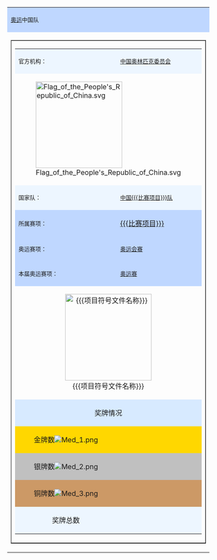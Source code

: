 <table align="right" border="0" ellspacing="0" cellpadding="0">
<tr>
<td bgcolor="#BFD7FF"><p align="center"><font size="2">[[{{{年份}}}夏季奥林匹克运动会|{{{年份}}}奥运]]中国{{{比赛项目}}}队</font></td>
</tr>
<tr><td>
<table border="1" width="100%" cellspacing="0" cellpadding="0" align="right">
<tr><td>

<table border="0" align="center">
<tr>
<td bgcolor="#EDF6FF">
  <p align="left"><font size="2">官方机构：</font></p>
</td> 
<td bgcolor="#EDF6FF">
  <p align="left"><font size="2">[[中国奥林匹克委员会]]</font></p>
</td>
</tr>
<tr>
<td colspan="2">
  <p align="center">[[File:Flag of the People's Republic of China.svg|200px]] 
</td> 
</tr>
<tr>
<td bgcolor="#EDF6FF"><p align="left"><font size="2">国家队：</font></td> 
<td bgcolor="#EDF6FF"><p align="center"><font size="2">[[中国{{{比赛项目}}}队]]</font></td>
</tr>
<tr>
<td bgcolor="#BFD7FF">
  <p align="left"><font size="2">所属赛项：</font></td> 
<td bgcolor="#BFD7FF">[[{{{比赛项目}}}]]</td>
</tr>
<tr>
<td bgcolor="#BFD7FF"><font size="2">奥运赛项：</font></td> 
<td bgcolor="#BFD7FF"><font size="2">[[奥林匹克运动会{{{比赛项目}}}比赛|奥运会{{{比赛项目}}}赛]]</font></td>
</tr>
<tr>
<td bgcolor="#BFD7FF">
  <p align="left"><font size="2">本届奥运赛项：</font></td> 
<td bgcolor="#BFD7FF"><font size="2">[[{{{年份}}}夏季奥林匹克运动会{{{比赛项目}}}比赛|{{{年份}}}奥运{{{比赛项目}}}赛]]</font></td>
</tr>
<tr>
<td align="center" colspan="2">[[File:{{{项目符号文件名称}}}|200px]]</td>  
</tr>
<tr>
<td align="center" colspan="2" bgcolor="#D7EAFF">奖牌情况</td> 
</tr>
<tr>
<td align="center" bgcolor="#FFD700">金牌数[[File:Med 1.png]]</td>  
<td bgcolor="#FFD700"> '''{{{金牌数}}}'''&nbsp; </td>
</tr>
<tr>
<td align="center" bgcolor="#C0C0C0">银牌数[[File:Med 2.png]]</td>  
<td bgcolor="#C0C0C0">'''{{{银牌数}}}'''&nbsp; </td>
</tr>
<tr>
<td align="center" bgcolor="#CC9966">铜牌数[[File:Med 3.png]]</td>  
<td bgcolor="#CC9966">'''{{{铜牌数}}}'''&nbsp; </td>
</tr>
<tr>
<td align="center" bgcolor="#EDF6FF">奖牌总数</td> 
<td bgcolor="#EDF6FF">'''{{{奖牌总数}}}'''</td>
</tr>
</table>

</td></tr>
</table>      
</td></tr></table>